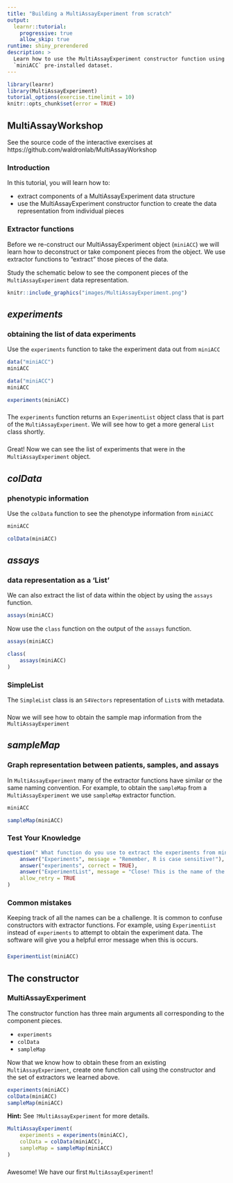 ```yaml
---
title: "Building a MultiAssayExperiment from scratch"
output:
  learnr::tutorial:
    progressive: true
    allow_skip: true
runtime: shiny_prerendered
description: >
  Learn how to use the MultiAssayExperiment constructor function using the
  `miniACC` pre-installed dataset.
---
```


```r
library(learnr)
library(MultiAssayExperiment)
tutorial_options(exercise.timelimit = 10)
knitr::opts_chunk$set(error = TRUE)
```

## MultiAssayWorkshop

See the source code of the interactive exercises at https://github.com/waldronlab/MultiAssayWorkshop

### Introduction

In this tutorial, you will learn how to:

* extract components of a MultiAssayExperiment data structure
* use the MultiAssayExperiment constructor function to create the
data representation from individual pieces

### Extractor functions

Before we re-construct our MultiAssayExperiment object (`miniACC`)
we will learn how to deconstruct or take component pieces from the object.
We use extractor functions to "extract" those pieces of the data.

Study the schematic below to see the component pieces of the
`MultiAssayExperiment` data representation.

```r
knitr::include_graphics("images/MultiAssayExperiment.png")
```


## *experiments* 

### obtaining the list of data experiments

Use the `experiments` function to take the experiment data out from
`miniACC`

```r
data("miniACC")
miniACC

```

```r
data("miniACC")
miniACC

experiments(miniACC)
```

###  

The `experiments` function returns an `ExperimentList` object class that is part of the
`MultiAssayExperiment`. We will see how to get a more general `List` class shortly.

###

Great! Now we can see the list of experiments that were in the
`MultiAssayExperiment` object.

## *colData* 

### phenotypic information

Use the `colData` function to see the phenotype information from `miniACC`

```r
miniACC
```

```r
colData(miniACC)
```

###

## *assays* 

### data representation as a 'List'

We can also extract the list of data within the object by using the `assays` function.

```r
assays(miniACC)
```

Now use the `class` function on the output of the `assays` function.

```r
assays(miniACC)
```

```r
class(
    assays(miniACC)
)
```

### SimpleList

The `SimpleList` class is an `S4Vectors` representation of `List`s with metadata.

###

Now we will see how to obtain the sample map information from the `MultiAssayExperiment`

## *sampleMap*

### Graph representation between patients, samples, and assays

In `MultiAssayExperiment` many of the extractor functions have similar or the same naming
convention. For example, to obtain the `sampleMap` from a `MultiAssayExperiment` we use
`sampleMap` extractor function.

```r
miniACC
```

```r
sampleMap(miniACC)
```

### Test Your Knowledge

```r
question(" What function do you use to extract the experiments from miniACC?",
    answer("Experiments", message = "Remember, R is case sensitive!"),
    answer("experiments", correct = TRUE),
    answer("ExperimentList", message = "Close! This is the name of the class that houses the data."),
    allow_retry = TRUE
)
```

### Common mistakes

Keeping track of all the names can be a challenge. It is common to confuse
constructors with extractor functions. For example, using `ExperimentList`
instead of `experiments` to attempt to obtain the experiment data. The software
will give you a helpful error message when this is occurs.

###

```r
ExperimentList(miniACC)
```

## The constructor

### MultiAssayExperiment

The constructor function has three main arguments all corresponding to the
component pieces.

* `experiments`
* `colData`
* `sampleMap`

Now that we know how to obtain these from an existing `MultiAssayExperiment`,
create one function call using the constructor and the set of extractors we
learned above.

```r
experiments(miniACC)
colData(miniACC)
sampleMap(miniACC)
```

**Hint:** See `?MultiAssayExperiment` for more details.

```r
MultiAssayExperiment(
    experiments = experiments(miniACC),
    colData = colData(miniACC),
    sampleMap = sampleMap(miniACC)
)
```

### 

Awesome! We have our first `MultiAssayExperiment`!
